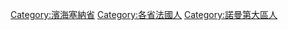 [[Category:濱海塞納省|Category:濱海塞納省]]
[[Category:各省法國人|Category:各省法國人]]
[[Category:諾曼第大區人|Category:諾曼第大區人]]